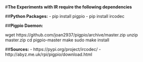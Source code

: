 #**The Experiments with IR require the following dependencies**

##**Python Packages:**
- pip install pigpio
- pip install ircodec

##**Pigpio Daemon:**

wget https://github.com/joan2937/pigpio/archive/master.zip
unzip master.zip
cd pigpio-master
make
sudo make install


##**Sources:**
- https://pypi.org/project/ircodec/
- http://abyz.me.uk/rpi/pigpio/download.html



